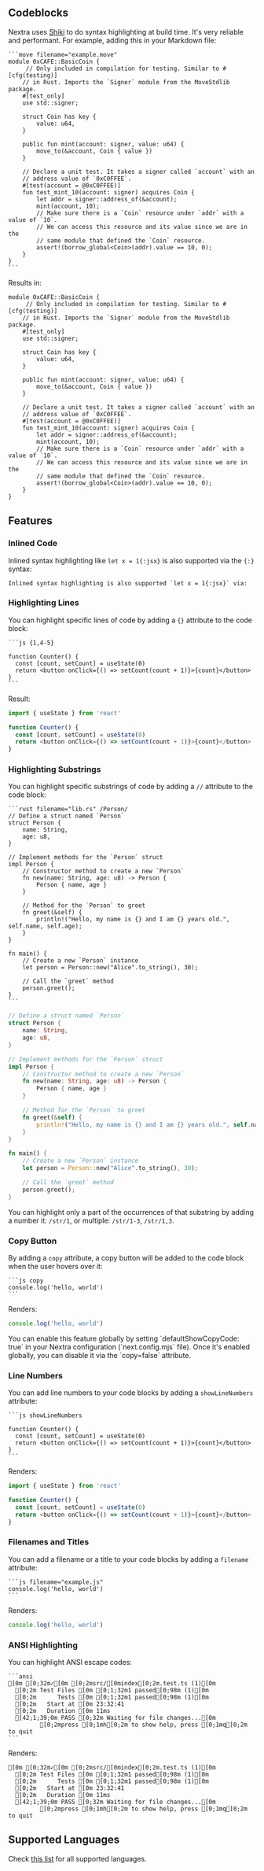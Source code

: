 
## Codeblocks

Nextra uses [Shiki](https://shiki.matsu.io) to do syntax highlighting at build
time. It's very reliable and performant. For example, adding this in your
Markdown file:

````mdx filename="Markdown"
```move filename="example.move"
module 0xCAFE::BasicCoin {
     // Only included in compilation for testing. Similar to #[cfg(testing)]
    // in Rust. Imports the `Signer` module from the MoveStdlib package.
    #[test_only]
    use std::signer;

    struct Coin has key {
        value: u64,
    }

    public fun mint(account: signer, value: u64) {
        move_to(&account, Coin { value })
    }

    // Declare a unit test. It takes a signer called `account` with an
    // address value of `0xC0FFEE`.
    #[test(account = @0xC0FFEE)]
    fun test_mint_10(account: signer) acquires Coin {
        let addr = signer::address_of(&account);
        mint(account, 10);
        // Make sure there is a `Coin` resource under `addr` with a value of `10`.
        // We can access this resource and its value since we are in the
        // same module that defined the `Coin` resource.
        assert!(borrow_global<Coin>(addr).value == 10, 0);
    }
}
```
````

Results in:

```move filename="example.move"
module 0xCAFE::BasicCoin {
     // Only included in compilation for testing. Similar to #[cfg(testing)]
    // in Rust. Imports the `Signer` module from the MoveStdlib package.
    #[test_only]
    use std::signer;

    struct Coin has key {
        value: u64,
    }

    public fun mint(account: signer, value: u64) {
        move_to(&account, Coin { value })
    }

    // Declare a unit test. It takes a signer called `account` with an
    // address value of `0xC0FFEE`.
    #[test(account = @0xC0FFEE)]
    fun test_mint_10(account: signer) acquires Coin {
        let addr = signer::address_of(&account);
        mint(account, 10);
        // Make sure there is a `Coin` resource under `addr` with a value of `10`.
        // We can access this resource and its value since we are in the
        // same module that defined the `Coin` resource.
        assert!(borrow_global<Coin>(addr).value == 10, 0);
    }
}
```

## Features

### Inlined Code

Inlined syntax highlighting like `let x = 1{:jsx}` is also supported via the
`{:}` syntax:

```mdx copy=false filename="Markdown"
Inlined syntax highlighting is also supported `let x = 1{:jsx}` via:
```

### Highlighting Lines

You can highlight specific lines of code by adding a `{}` attribute to the code
block:

````mdx copy=false filename="Markdown"
```js {1,4-5}

function Counter() {
  const [count, setCount] = useState(0)
  return <button onClick={() => setCount(count + 1)}>{count}</button>
}
```
````

Result:

```js copy=false {1,4-5}
import { useState } from 'react'

function Counter() {
  const [count, setCount] = useState(0)
  return <button onClick={() => setCount(count + 1)}>{count}</button>
}
```

### Highlighting Substrings

You can highlight specific substrings of code by adding a `//` attribute to the
code block:

````mdx copy=false filename="Markdown"
```rust filename="lib.rs" /Person/
// Define a struct named `Person`
struct Person {
    name: String,
    age: u8,
}

// Implement methods for the `Person` struct
impl Person {
    // Constructor method to create a new `Person`
    fn new(name: String, age: u8) -> Person {
        Person { name, age }
    }

    // Method for the `Person` to greet
    fn greet(&self) {
        println!("Hello, my name is {} and I am {} years old.", self.name, self.age);
    }
}

fn main() {
    // Create a new `Person` instance
    let person = Person::new("Alice".to_string(), 30);

    // Call the `greet` method
    person.greet();
}
```
````

```rust filename="lib.rs" /Person/
// Define a struct named `Person`
struct Person {
    name: String,
    age: u8,
}

// Implement methods for the `Person` struct
impl Person {
    // Constructor method to create a new `Person`
    fn new(name: String, age: u8) -> Person {
        Person { name, age }
    }

    // Method for the `Person` to greet
    fn greet(&self) {
        println!("Hello, my name is {} and I am {} years old.", self.name, self.age);
    }
}

fn main() {
    // Create a new `Person` instance
    let person = Person::new("Alice".to_string(), 30);

    // Call the `greet` method
    person.greet();
}
```

You can highlight only a part of the occurrences of that substring by adding a
number it: `/str/1`, or multiple: `/str/1-3`, `/str/1,3`.

### Copy Button

By adding a `copy` attribute, a copy button will be added to the code block when
the user hovers over it:

````mdx copy=false filename="Markdown"
```js copy
console.log('hello, world')
```
````

Renders:

```js copy
console.log('hello, world')
```

<Callout type="info">
  You can enable this feature globally by setting `defaultShowCopyCode: true` in
  your Nextra configuration (`next.config.mjs` file). Once it's enabled
  globally, you can disable it via the `copy=false` attribute.
</Callout>

### Line Numbers

You can add line numbers to your code blocks by adding a `showLineNumbers`
attribute:

````mdx copy=false filename="Markdown"
```js showLineNumbers

function Counter() {
  const [count, setCount] = useState(0)
  return <button onClick={() => setCount(count + 1)}>{count}</button>
}
```
````

Renders:

```js copy=false showLineNumbers
import { useState } from 'react'

function Counter() {
  const [count, setCount] = useState(0)
  return <button onClick={() => setCount(count + 1)}>{count}</button>
}
```

### Filenames and Titles

You can add a filename or a title to your code blocks by adding a `filename`
attribute:

````mdx copy=false filename="Markdown"
```js filename="example.js"
console.log('hello, world')
```
````

Renders:

```js copy=false filename="example.js"
console.log('hello, world')
```

### ANSI Highlighting

You can highlight ANSI escape codes:

````mdx copy=false filename="Markdown"
```ansi
[0m [0;32m✓[0m [0;2msrc/[0mindex[0;2m.test.ts (1)[0m
  [0;2m Test Files [0m [0;1;32m1 passed[0;98m (1)[0m
  [0;2m      Tests [0m [0;1;32m1 passed[0;98m (1)[0m
  [0;2m   Start at [0m 23:32:41
  [0;2m   Duration [0m 11ms
  [42;1;39;0m PASS [0;32m Waiting for file changes...[0m
         [0;2mpress [0;1mh[0;2m to show help, press [0;1mq[0;2m to quit
```
````

Renders:

```ansi copy=false
[0m [0;32m✓[0m [0;2msrc/[0mindex[0;2m.test.ts (1)[0m
  [0;2m Test Files [0m [0;1;32m1 passed[0;98m (1)[0m
  [0;2m      Tests [0m [0;1;32m1 passed[0;98m (1)[0m
  [0;2m   Start at [0m 23:32:41
  [0;2m   Duration [0m 11ms
  [42;1;39;0m PASS [0;32m Waiting for file changes...[0m
         [0;2mpress [0;1mh[0;2m to show help, press [0;1mq[0;2m to quit
```

## Supported Languages

Check [this list](https://github.com/shikijs/shiki/blob/main/docs/languages.md)
for all supported languages.
